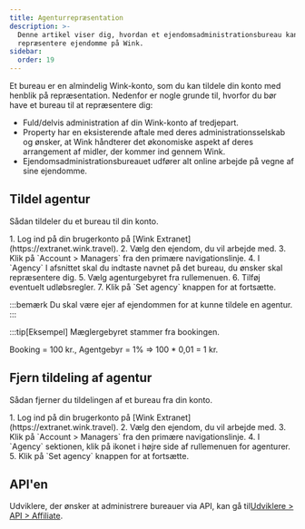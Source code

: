 ```yaml
---
title: Agenturrepræsentation
description: >-
  Denne artikel viser dig, hvordan et ejendomsadministrationsbureau kan
  repræsentere ejendomme på Wink.
sidebar:
  order: 19
---
```


Et bureau er en almindelig Wink-konto, som du kan tildele din konto med henblik på repræsentation. Nedenfor er nogle grunde til, hvorfor du bør have et bureau til at repræsentere dig:

* Fuld/delvis administration af din Wink-konto af tredjepart.
* Property har en eksisterende aftale med deres administrationsselskab og ønsker, at Wink håndterer det økonomiske aspekt af deres arrangement af midler, der kommer ind gennem Wink.
* Ejendomsadministrationsbureauet udfører alt online arbejde på vegne af sine ejendomme.

## Tildel agentur

Sådan tildeler du et bureau til din konto.

<Steps>
  1. Log ind på din brugerkonto på [Wink Extranet](https://extranet.wink.travel).
  2. Vælg den ejendom, du vil arbejde med.
  3. Klik på `Account > Managers` fra den primære navigationslinje.
  4. I `Agency` I afsnittet skal du indtaste navnet på det bureau, du ønsker skal repræsentere dig.
  5. Vælg agenturgebyret fra rullemenuen.
  6. Tilføj eventuelt udløbsregler.
  7. Klik på `Set agency` knappen for at fortsætte.
</Steps>


:::bemærk
Du skal være ejer af ejendommen for at kunne tildele en agentur.
:::

:::tip\[Eksempel]
Mæglergebyret stammer fra bookingen.

Booking = 100 kr., Agentgebyr = 1% => 100 \* 0,01 = 1 kr.

## Fjern tildeling af agentur

Sådan fjerner du tildelingen af ​​et bureau fra din konto.

<Steps>
  1. Log ind på din brugerkonto på [Wink Extranet](https://extranet.wink.travel).
  2. Vælg den ejendom, du vil arbejde med.
  3. Klik på `Account > Managers` fra den primære navigationslinje.
  4. I `Agency` sektionen, klik på <Badge text="x" variant="danger" size="small" /> ikonet i højre side af rullemenuen for agenturer.
  5. Klik på `Set agency` knappen for at fortsætte.
</Steps>


## API'en

Udviklere, der ønsker at administrere bureauer via API, kan gå til[Udviklere > API > Affiliate](/developers/apis/#affiliate-api).

